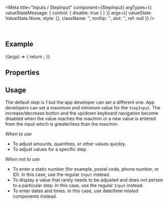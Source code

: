 
<Meta
  title="Inputs / StepInput"
  component={StepInput}
  argTypes={{
    valueStateMessage: { control: { disable: true } }
  }}
  args={{
    valueState: ValueState.None,
    style: {},
    className: '',
    tooltip: '',
    slot: '',
    ref: null
  }}
/>

<DocsHeader />

<br />

## Example

<Canvas>
  <Story name="Default">
    {(args) => {
      return <StepInput {...args} />;
    }}
  </Story>
</Canvas>

## Properties

<ArgsTable story="." />

## Usage

The default step is 1 but the app developer can set a different one. App developers can set a maximum and minimum value for the `StepInput`. The increase/decrease button and the up/down keyboard navigation become disabled when the value reaches the max/min or a new value is entered from the input which is greater/less than the max/min.

_When to use_

- To adjust amounts, quantities, or other values quickly.
- To adjust values for a specific step.

_When not to use_

- To enter a static number (for example, postal code, phone number, or ID). In this case, use the regular `Input` instead.
- To display a value that rarely needs to be adjusted and does not pertain to a particular step. In this case, use the regular `Input` instead.
- To enter dates and times. In this case, use date/time related components instead.
